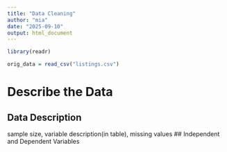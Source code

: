 ```yaml
---
title: "Data Cleaning"
author: "mia"
date: "2025-09-10"
output: html_document
---
```


```r
library(readr)
```

```r
orig_data = read_csv("listings.csv")
```
# Describe the Data
## Data Description
sample size, variable description(in table), missing values
## Independent and Dependent Variables